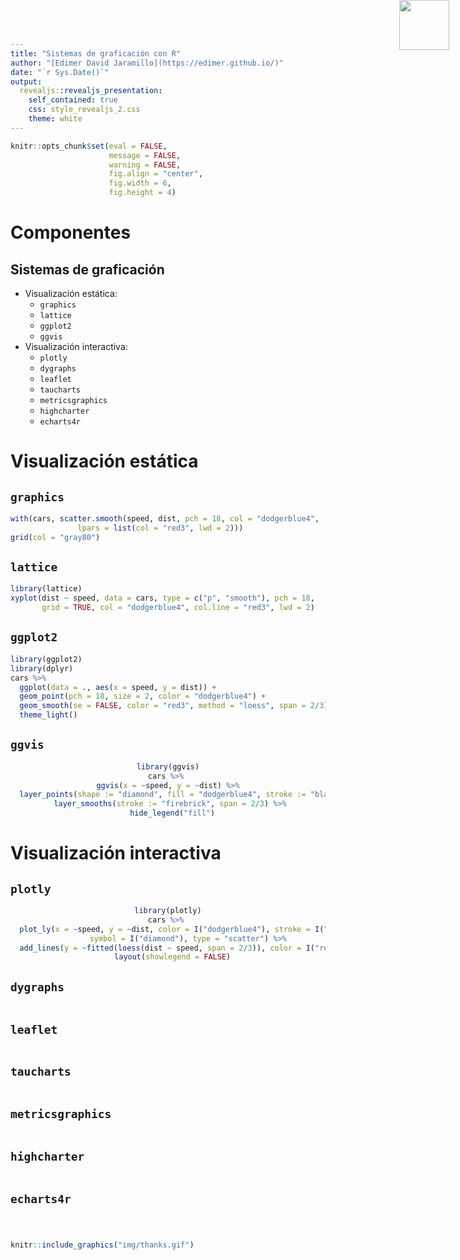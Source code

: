 ```yaml
---
title: "Sistemas de graficación con R"
author: "[Edimer David Jaramillo](https://edimer.github.io/)"
date: "`r Sys.Date()`"
output:
  revealjs::revealjs_presentation:
    self_contained: true
    css: style_revealjs_2.css
    theme: white
---
```


```r
knitr::opts_chunk$set(eval = FALSE,
                      message = FALSE,
                      warning = FALSE,
                      fig.align = "center",
                      fig.width = 6,
                      fig.height = 4)
```

# Componentes

## Sistemas de graficación

- Visualización estática:
    - `graphics`
    - `lattice`
    - `ggplot2`
    - `ggvis`
- Visualización interactiva:
    - `plotly`
    - `dygraphs`
    - `leaflet`
    - `taucharts`
    - `metricsgraphics`
    - `highcharter`
    - `echarts4r`

# Visualización estática

## `graphics`

```r
with(cars, scatter.smooth(speed, dist, pch = 18, col = "dodgerblue4",
               lpars = list(col = "red3", lwd = 2)))
grid(col = "gray80")
```

## `lattice`

```r
library(lattice)
xyplot(dist ~ speed, data = cars, type = c("p", "smooth"), pch = 18,
       grid = TRUE, col = "dodgerblue4", col.line = "red3", lwd = 2)
```

## `ggplot2`

```r
library(ggplot2)
library(dplyr)
cars %>% 
  ggplot(data = ., aes(x = speed, y = dist)) +
  geom_point(pch = 18, size = 2, color = "dodgerblue4") +
  geom_smooth(se = FALSE, color = "red3", method = "loess", span = 2/3) +
  theme_light()
```

## `ggvis`

<center>
```r
library(ggvis)
cars %>% 
  ggvis(x = ~speed, y = ~dist) %>%  
  layer_points(shape := "diamond", fill = "dodgerblue4", stroke := "black") %>% 
  layer_smooths(stroke := "firebrick", span = 2/3) %>% 
  hide_legend("fill")
```
</center>

# Visualización interactiva

## `plotly`

<img src="https://i.pinimg.com/originals/2f/e6/f4/2fe6f4b2df9837a14cabefa4cb22d7c6.png" style="position:absolute;top:0px;right:30px; width:80px" />

<center>
```r
library(plotly)
cars %>% 
  plot_ly(x = ~speed, y = ~dist, color = I("dodgerblue4"), stroke = I("black"),
          symbol = I("diamond"), type = "scatter") %>% 
  add_lines(y = ~fitted(loess(dist ~ speed, span = 2/3)), color = I("red3")) %>% 
  layout(showlegend = FALSE)
```
</center>

## `dygraphs`

<center>
```r

```
</center>

## `leaflet`

<center>
```r

```
</center>

## `taucharts`

<center>
```r

```
</center>

## `metricsgraphics`

<center>
```r

```
</center>

## `highcharter`

<center>
```r

```
</center>

## `echarts4r`

<center>
```r

```
</center>

# 

```r
knitr::include_graphics("img/thanks.gif")
```